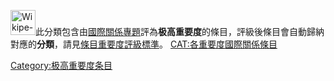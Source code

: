 [[File:Wikipe-tan_head.png|40px]]此分類包含由[[WikiProject:國際關係|國際關係專題]]評為'''极高重要度'''的條目，評級後條目會自動歸納對應的'''分類'''，請見[[WikiProject:國際關係/評級|條目重要度評級標準]]。
{{catmore1|[[WikiProject:國際關係|WikiProject:國際關係]]}}
{{Articles by Importance|topic=國際關係|project=國際關係|format=toc}}
{{empty category}}
[[CAT:各重要度國際關係條目‎|CAT:各重要度國際關係條目‎]]
[[Category:极高重要度条目|Category:极高重要度条目]]